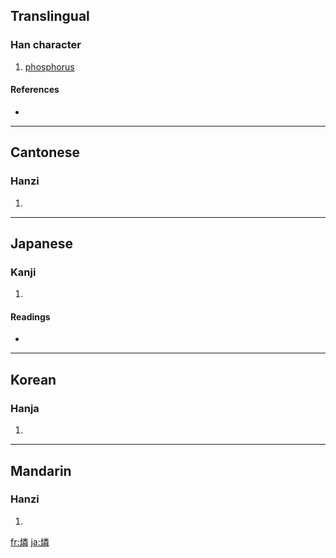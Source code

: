 {{see|磷}}
==Translingual==

===Han character===
{{Han char|rn=86|rad=火|as=12|sn=16|four=9985<sub>9</sub>|canj=火火木手 (FFDQ)}}

# [[phosphorus]]

====References====
* {{Han ref|kx=0683.050|dkj=19417|dj=1095.060|hdz=32236.100|uh=71D0|ud=29136|bh=BF4D|bd=48973}}

----

==Cantonese==

===Hanzi===
{{yue-hanzi|jyut=|y=leun4}}

# {{defn|Cantonese}}

----

==Japanese==

===Kanji===
{{ja-kanji|grade=|rs=火12}}

# {{defn|Japanese}}

====Readings====
* {{ja-readings|on=[[りん]] (rin)|kun=[[おにび]] (onibi)}}

----

==Korean==

===Hanja===
{{ko-hanja|hangeul=린>인|eumhun=|rv=rin>in|mr=rin>in|y=lin>in}}

# {{defn|Korean}}

----

==Mandarin==

===Hanzi===
{{cmn-hanzi|pin=[[lín]] ([[lin2]])|wg=lin<sup>2</sup>}}

# {{defn|Mandarin}}

[[fr:燐]]
[[ja:燐]]
